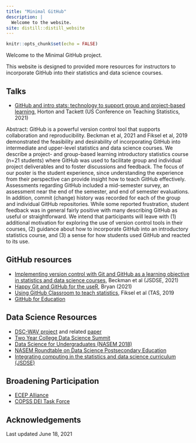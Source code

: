 ```yaml
---
title: "Minimal GitHub"
description: |
  Welcome to the website.
site: distill::distill_website
---
```


```r
knitr::opts_chunk$set(echo = FALSE)

```


Welcome to the Minimal GitHub project.

This website is designed to provided more resources for instructors to incorporate GitHub into their statistics and data science courses.

## Talks

- [GitHub and intro stats: technology to support group and project-based learning](static/uscots-poster.html), Horton and Tackett (US Conference on Teaching Statistics, 2021)

Abstract: GitHub is a powerful version control tool that supports collaboration and reproducibility. Beckman et al, 2021 and Fiksel et al, 2019 demonstrated the feasibility and desirability of incorporating GitHub into intermediate and upper-level statistics and data science courses. We describe a project- and group-based learning introductory statistics course (n=21 students) where GitHub was used to facilitate group and individual project deliverables and to foster discussions and feedback. The focus of our poster is the student experience, since understanding the experience from their perspective can provide insight how to teach GitHub effectively. Assessments regarding GitHub included a mid-semester survey, an assessment near the end of the semester, and end of semester evaluations. In addition, commit (change) history was recorded for each of the group and individual GitHub repositories. While some reported frustration, student feedback was in general fairly positive with many describing GitHub as useful or straightforward. We intend that participants will leave with (1) additional motivation for exploring the use of version control tools in their courses, (2) guidance about how to incorporate GitHub into an introductory statistics course, and (3) a sense for how students used GitHub and reacted to its use.

## GitHub resources

- [Implementing version control with Git and GitHub as a learning objective in statistics and data science courses](https://www.tandfonline.com/doi/full/10.1080/10691898.2020.1848485), Beckman et al (JSDSE, 2021)
- [Happy Git and GitHub for the useR](https://happygitwithr.com), Bryan (2021)
- [Using GitHub Classroom to teach statistics](https://arxiv.org/abs/1811.02021), Fiksel et al (TAS, 2019
- [GitHub for Education](https://education.github.com)



## Data Science Resources

- [DSC-WAV project](http://dsc-wav.github.io/www/) and related [paper](https://hdsr.mitpress.mit.edu/pub/nvflcexe/release/1)
- [Two Year College Data Science Summit](https://www.amstat.org/ASA/Education/Two-Year-College-Data-Science-Summit.aspx)
- [Data Science for Undergraduates (NASEM 2018)](https://nas.edu/envisioningds)
- [NASEM Roundtable on Data Science Postsecondary Education](https://www.nationalacademies.org/event/06-12-2019/roundtable-on-data-science-postsecondary-education-meeting-11)
- [Integrating computing in the statistics and data science curriculum (JSDSE)](https://www.tandfonline.com/doi/full/10.1080/10691898.2020.1870416)

## Broadening Participation

- [ECEP Alliance](https://ecepalliance.org)
- [COPSS DEI Task Force](https://community.amstat.org/copss/who/dei)


## Acknowledgements

Last updated June 18, 2021
